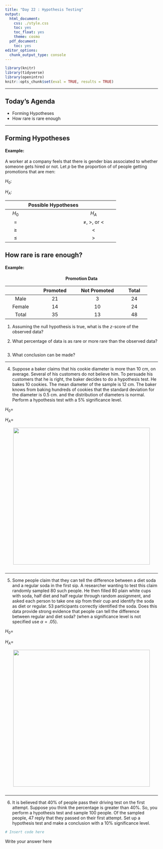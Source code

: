 ```yaml
---
title: "Day 22 : Hypothesis Testing"
output:
  html_document:
    css: ./style.css
    toc: yes
    toc_float: yes
    theme: cosmo
  pdf_document:
    toc: yes
editor_options:
  chunk_output_type: console
---
```

  
```r
library(knitr)
library(tidyverse)
library(openintro)
knitr::opts_chunk$set(eval = TRUE, results = TRUE)
```

---
  
## Today's Agenda
- Forming Hypotheses
- How rare is rare enough



---


## Forming Hypotheses 


#### **Example:**
A worker at a company feels that there is gender bias associated to whether someone gets hired or not. Let $p$ be the proportion of of people getting promotions that are men:

$H_0:$

$H_A:$
 


  
| | | | Possible Hypotheses | | | |
|:---:|:---:|:---:|:---:|:---:|:---:|:---:|
| | $H_0$ | | | $H_A$ | |
| | $=$ | | | $\neq$, $>$, or $<$ | |
| | $\geq$ | | | $<$ | |
| | $\leq$ | | | $>$ | |

## How rare is rare enough?





#### **Example:**
<p align="center"> **Promotion Data** </p>
| | | | | Promoted | | | Not Promoted | | | Total | |
|:--:|:--:|:--:|:--:|:--:|:--:|:--:|:--:|:--:|:--:|:--:|:--:|
| | Male | | | $21$ | | | $3$ | | | $24$ | |
| | Female | | | $14$ | | | $10$ | | | $24$ | |
| | Total | | | $35$ | | | $13$ | | | $48$ | |



1. Assuming the null hypothesis is true, what is the $z$-score of the observed data?

<div>
:::{#answer}

:::
</div>

2. What percentage of data is as rare or more rare than the observed data?

```r

```

3. What conclusion can be made?

<div>
:::{#answer}

:::
</div>

---

4. Suppose a baker claims that his cookie diameter is more than $10$ cm, on average. Several of his customers do not believe him. To persuade his customers that he is right, the baker decides to do a hypothesis test. He bakes $10$ cookies. The mean diameter of the sample is $12$ cm. The baker knows from baking hundreds of cookies that the standard deviation for the diameter is $0.5$ cm. and the distribution of diameters is normal. Perform a hypothesis test with a $5 \%$ significance level.

$H_0=$ 

$H_A=$ 

<center>
<img src="./place_holder.JPG" width="450"/>
</center>

```r

```

---

5. Some people claim that they can tell the difference between a diet soda and a regular soda in the first sip. A researcher wanting to test this claim randomly sampled $80$ such people. He then filled $80$ plain white cups with soda, half diet and half regular through random assignment, and asked each person to take one sip from their cup and identify the soda as diet or regular. $53$ participants correctly identified the soda. Does this data provide strong evidence that people can tell the difference between regular and diet soda? (when a significance level is not specified use $\alpha=.05$).

$H_0=$ 

$H_A=$ 

<center>
<img src="./place_holder.JPG" width="450"/>
</center>

```r

```

---

6. It is believed that $40 \%$ of people pass their driving test on the first attempt. Suppose you think the percentage is greater than $40 \%$. So, you perform a hypothesis test and sample $100$ people. Of the sampled people, $47$ reply that they passed on their first attempt. Set up a hypothesis test and make a conclusion with a $10 \%$ significance level.

```r
# Insert code here
```

<div>
:::{#answer}

Write your answer here

:::
</div> 